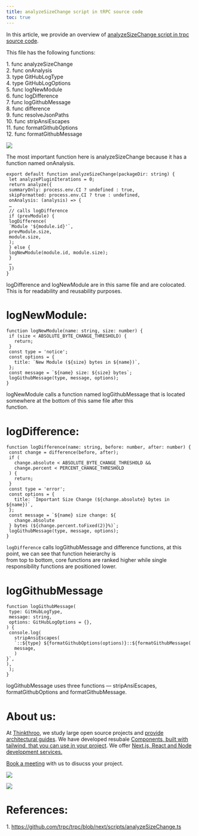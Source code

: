 ```yaml
---
title: analyzeSizeChange script in tRPC source code
toc: true
---
```


In this article, we provide an overview of [analyzeSizeChange script in trpc source code](https://github.com/trpc/trpc/blob/next/scripts/analyzeSizeChange.ts).

This file has the following functions:

1\. func analyzeSizeChange  
2\. func onAnalysis  
3\. type GitHubLogType  
4\. type GitHubLogOptions  
5\. func logNewModule  
6\. func logDifference  
7\. func logGithubMessage  
8\. func difference  
9\. func resolveJsonPaths  
10\. func stripAnsiEscapes  
11\. func formatGithubOptions  
12\. func formatGithubMessage

![](https://miro.medium.com/v2/resize:fit:875/1*5bZryISMnFUikOk1liDFag.png)

The most important function here is analyzeSizeChange because it has a function named onAnalysis.

```plaintext
export default function analyzeSizeChange(packageDir: string) {
 let analyzePluginIterations = 0;
 return analyze({
 summaryOnly: process.env.CI ? undefined : true,
 skipFormatted: process.env.CI ? true : undefined,
 onAnalysis: (analysis) => {
 …
 // calls logDifference
 if (prevModule) {
 logDifference(
 `Module '${module.id}'`,
 prevModule.size,
 module.size,
 );
 } else {
 logNewModule(module.id, module.size);
 }
 …
 })
}
```

logDifference and logNewModule are in this same file and are colocated. This is for readability and reusability purposes.

# **logNewModule:**

```plaintext
function logNewModule(name: string, size: number) {
 if (size < ABSOLUTE_BYTE_CHANGE_THRESHOLD) {
   return;
 }
 const type = 'notice';
 const options = {
   title: `New Module (${size} bytes in ${name})`,
 };
 const message = `${name} size: ${size} bytes`;
 logGithubMessage(type, message, options);
}
```

logNewModule calls a function named logGithubMessage that is located somewhere at the bottom of this same file after this  
function.

# **logDifference:**

```plaintext
function logDifference(name: string, before: number, after: number) {
 const change = difference(before, after);
 if (
   change.absolute < ABSOLUTE_BYTE_CHANGE_THRESHOLD &&
   change.percent < PERCENT_CHANGE_THRESHOLD
 ) {
   return;
 }
 const type = 'error';
 const options = {
   title: `Important Size Change (${change.absolute} bytes in ${name})`,
 };
 const message = `${name} size change: ${
   change.absolute
 } bytes (${change.percent.toFixed(2)}%)`;
 logGithubMessage(type, message, options);
}
```

`logDifference` calls logGithubMessage and difference functions, at this point, we can see that function heierarchy is  
from top to bottom, core functions are ranked higher while single responsibility functions are positioned lower.

# **logGithubMessage**

```plaintext
function logGithubMessage(
 type: GitHubLogType,
 message: string,
 options: GitHubLogOptions = {},
) {
 console.log(
   stripAnsiEscapes(
   `::${type} ${formatGithubOptions(options)}::${formatGithubMessage(
   message,
   )
}`,
),
 );
}
```

logGithubMessage uses three functions — stripAnsiEscapes, formatGithubOptions and formatGithubMessage.

# **About us:**

At [Thinkthroo](https://thinkthroo.com/), we study large open source projects and [provide architectural guides](https://app.thinkthroo.com/architecture). We have developed resubale [Components, built with tailwind, that you can use in your project](https://thinkthroo.com/components). We offer [Next.js, React and Node development services.](https://thinkthroo.com/components)

[Book a meeting](https://cal.com/team-thinkthroo-dxiovj/consultation?date=2024-10-19&month=2024-10) with us to disucss your project.

![](https://miro.medium.com/v2/resize:fit:875/1*6kRyk_7nWfv8JSoaXxoNjQ.png)

![](https://miro.medium.com/v2/resize:fit:875/1*_1bbtIe_HR07sKSyskLy2A.png)

# **References:**

1\. https://github.com/trpc/trpc/blob/next/scripts/analyzeSizeChange.ts

[  
](https://medium.com/tag/javascript?source=post_page-----b216f5ea61ff--------------------------------)
